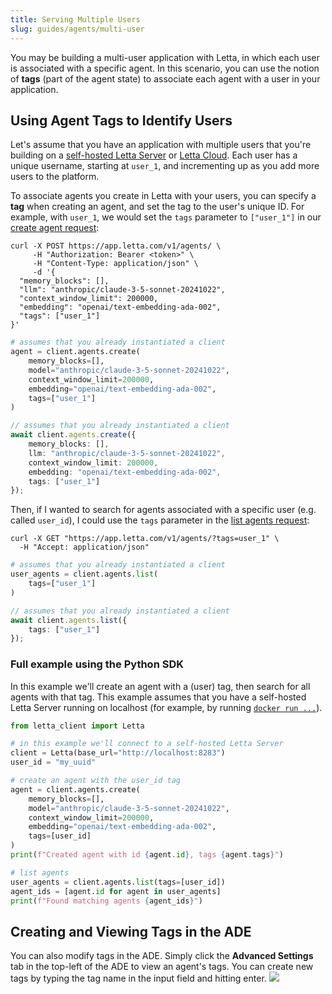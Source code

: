 ```yaml
---
title: Serving Multiple Users
slug: guides/agents/multi-user
---
```


You may be building a multi-user application with Letta, in which each user is associated with a specific agent.
In this scenario, you can use the notion of **tags** (part of the agent state) to associate each agent with a user in your application.

## Using Agent Tags to Identify Users
Let's assume that you have an application with multiple users that you're building on a [self-hosted Letta Server](/guides/server/docker) or [Letta Cloud](/guides/cloud).
Each user has a unique username, starting at `user_1`, and incrementing up as you add more users to the platform.

To associate agents you create in Letta with your users, you can specify a **tag** when creating an agent, and set the tag to the user's unique ID.
For example, with `user_1`, we would set the `tags` parameter to `["user_1"]` in our [create agent request](/api-reference/agents/create):
<CodeBlocks>
```curl title="curl"
curl -X POST https://app.letta.com/v1/agents/ \
     -H "Authorization: Bearer <token>" \
     -H "Content-Type: application/json" \
     -d '{
  "memory_blocks": [],
  "llm": "anthropic/claude-3-5-sonnet-20241022",
  "context_window_limit": 200000,
  "embedding": "openai/text-embedding-ada-002",
  "tags": ["user_1"]
}'
```
```python title="python"
# assumes that you already instantiated a client
agent = client.agents.create(
    memory_blocks=[],
    model="anthropic/claude-3-5-sonnet-20241022",
    context_window_limit=200000,
    embedding="openai/text-embedding-ada-002",
    tags=["user_1"]
)
```

```typescript title="node.js"
// assumes that you already instantiated a client
await client.agents.create({
    memory_blocks: [],
    llm: "anthropic/claude-3-5-sonnet-20241022",
    context_window_limit: 200000,
    embedding: "openai/text-embedding-ada-002",
    tags: ["user_1"]
});
```
</CodeBlocks>

Then, if I wanted to search for agents associated with a specific user (e.g. called `user_id`), I could use the `tags` parameter in the [list agents request](/api-reference/agents/list):
<CodeBlocks>
```curl title="curl"
curl -X GET "https://app.letta.com/v1/agents/?tags=user_1" \
  -H "Accept: application/json"
```
```python title="python"
# assumes that you already instantiated a client
user_agents = client.agents.list(
    tags=["user_1"]
)
```
```typescript title="node.js"
// assumes that you already instantiated a client
await client.agents.list({
    tags: ["user_1"]
});
```
</CodeBlocks>

### Full example using the Python SDK
In this example we'll create an agent with a (user) tag, then search for all agents with that tag.
This example assumes that you have a self-hosted Letta Server running on localhost (for example, by running [`docker run ...`](/guides/server/docker)).
<Accordion title="View example Python SDK code">
```python title="python"
from letta_client import Letta

# in this example we'll connect to a self-hosted Letta Server
client = Letta(base_url="http://localhost:8283")
user_id = "my_uuid"

# create an agent with the user_id tag
agent = client.agents.create(
    memory_blocks=[],
    model="anthropic/claude-3-5-sonnet-20241022",
    context_window_limit=200000,
    embedding="openai/text-embedding-ada-002",
    tags=[user_id]
)
print(f"Created agent with id {agent.id}, tags {agent.tags}")

# list agents
user_agents = client.agents.list(tags=[user_id])
agent_ids = [agent.id for agent in user_agents]
print(f"Found matching agents {agent_ids}")
```
</Accordion>

## Creating and Viewing Tags in the ADE
You can also modify tags in the ADE.
Simply click the **Advanced Settings** tab in the top-left of the ADE to view an agent's tags.
You can create new tags by typing the tag name in the input field and hitting enter.
<img src="../../images/tags.png" />
